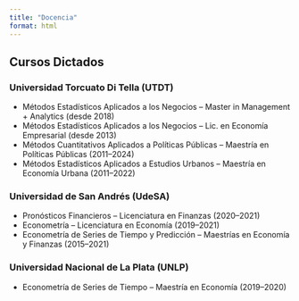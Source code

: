 ```yaml
---
title: "Docencia"
format: html
---
```


## Cursos Dictados

### Universidad Torcuato Di Tella (UTDT)

- Métodos Estadísticos Aplicados a los Negocios – Master in Management + Analytics (desde 2018)
- Métodos Estadísticos Aplicados a los Negocios – Lic. en Economía Empresarial (desde 2013)
- Métodos Cuantitativos Aplicados a Políticas Públicas – Maestría en Políticas Públicas (2011–2024)
- Métodos Estadísticos Aplicados a Estudios Urbanos – Maestría en Economía Urbana (2011–2022)

### Universidad de San Andrés (UdeSA)

- Pronósticos Financieros – Licenciatura en Finanzas (2020–2021)
- Econometría – Licenciatura en Economía (2019–2021)
- Econometría de Series de Tiempo y Predicción – Maestrías en Economía y Finanzas (2015–2021)

### Universidad Nacional de La Plata (UNLP)

- Econometría de Series de Tiempo – Maestría en Economía (2019–2020)